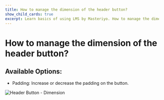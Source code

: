 ---
title: How to manage the dimension of the header button?
show_child_cards: true
excerpt: Learn basics of using LMS by Masteriyo. How to manage the dimension of the header button.
---

# How to manage the dimension of the header button?

## Available Options:

- Padding: Increase or decrease the padding on the button.

![Header Button - Dimension](https://user-images.githubusercontent.com/109593521/183477554-44637637-55ea-4e16-a854-dc07eae2f17e.png)


